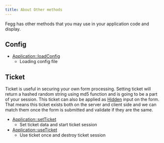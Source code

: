 ```yaml
---
title: About Other methods
---
```


Fegg has other methods that you may use in your application code and display.

## Config

* [Application::loadConfig](/docs/fegg/basic/others/config/loadconfig)
    * Loading config file

## Ticket

Ticket is useful in securing your own form processing. Setting ticket will return a hashed random string using md5 function and is going to be a part of your session. This ticket can also be applied as [Hidden](/docs/fegg/basic/templates/rules/hidden) input on the form. That means this ticket exists both on the server and client side and we can match them once the form is submitted and validate if they are the same.

* [Application::setTicket](/docs/fegg/basic/others/tickets/setticket)
    * Set ticket data and start ticket session
* [Application::useTicket](/docs/fegg/basic/others/tickets/useticket)
    * Use ticket once and destroy ticket session